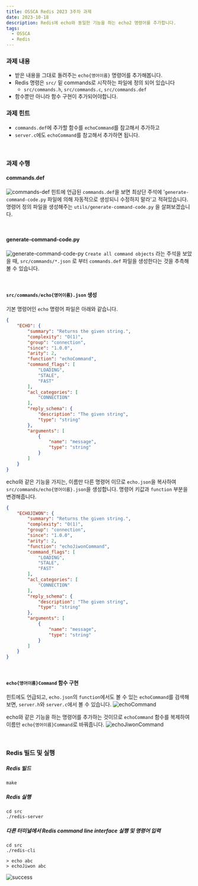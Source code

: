 ```yaml
---
title: OSSCA Redis 2023 3주차 과제
date: 2023-10-18
description: Redis에 echo와 동일한 기능을 하는 echo2 명령어를 추가합니다.
tags:
  - OSSCA
  - Redis
---
```


### 과제 내용
- 받은 내용을 그대로 돌려주는 `echo{영어이름}` 명령어를 추가해봅니다.
- Redis 명령은 `src/` 밑 commands로 시작하는 파일에 정의 되어 있습니다
  - `src/commands.h`, `src/commands.c`, `src/commands.def`
- 함수뿐만 아니라 함수 구현이 추가되어야합니다.

### 과제 힌트
- `commands.def`에 추가할 함수를 `echoCommand`를 참고해서 추가하고
- `server.c`에도 `echoCommand`를 참고해서 추가하면 됩니다.

<br />

### 과제 수행
#### commands.def
![commands-def](./commands-def.png)
힌트에 언급된 `commands.def`을 보면 최상단 주석에 '`generate-command-code.py` 파일에 의해 자동적으로 생성되니 수정하지 말라'고 적혀있습니다. 명령어 정의 파일을 생성해주는 `utils/generate-command-code.py` 을 살펴보겠습니다.

<br />

#### generate-command-code.py
![generate-command-code-py](./generate-command-code-py.png)
`Create all command objects` 라는 주석을 보았을 때, `src/commands/*.json` 로 부터 `commands.def` 파일을 생성한다는 것을 추측해볼 수 있습니다.

<br />

#### `src/commands/echo{영어이름}.json` 생성
기본 명령어인 `echo` 명령어 파일은 아래와 같습니다.
```json
{
    "ECHO": {
        "summary": "Returns the given string.",
        "complexity": "O(1)",
        "group": "connection",
        "since": "1.0.0",
        "arity": 2,
        "function": "echoCommand",
        "command_flags": [
            "LOADING",
            "STALE",
            "FAST"
        ],
        "acl_categories": [
            "CONNECTION"
        ],
        "reply_schema": {
            "description": "The given string",
            "type": "string"
        },
        "arguments": [
            {
                "name": "message",
                "type": "string"
            }
        ]
    }
}
```

echo와 같은 기능을 가지는, 이름만 다른 명령어 이므로 `echo.json`을 복사하여 `src/commands/echo{영어이름}.json`을 생성합니다. 명령어 키값과 `function` 부분을 변경해줍니다.
```json
{
    "ECHOJIWON": {
        "summary": "Returns the given string.",
        "complexity": "O(1)",
        "group": "connection",
        "since": "1.0.0",
        "arity": 2,
        "function": "echoJiwonCommand",
        "command_flags": [
            "LOADING",
            "STALE",
            "FAST"
        ],
        "acl_categories": [
            "CONNECTION"
        ],
        "reply_schema": {
            "description": "The given string",
            "type": "string"
        },
        "arguments": [
            {
                "name": "message",
                "type": "string"
            }
        ]
    }
}
```

<br />

#### `echo{영어이름}Command` 함수 구현
힌트에도 언급되고, `echo.json`의 `function`에서도 볼 수 있는 `echoCommand`를 검색해보면, `server.h`와 `server.c`에서 볼 수 있습니다.
![echoCommand](./echoCommand.png)

echo와 같은 기능을 하는 명령어를 추가하는 것이므로 `echoCommand` 함수를 복제하여 이름만 `echo{영어이름}Command`로 바꿔줍니다.
![echoJiwonCommand](./echoJiwonCommand.png)

<br />

### Redis 빌드 및 실행
##### Redis 빌드
```
make
```
##### Redis 실행
```
cd src
./redis-server
```
##### 다른 터미널에서 Redis command line interface 실행 및 명령어 입력
```
cd src
./redis-cli
```
```
> echo abc
> echoJiwon abc
```

![success](./success.png)